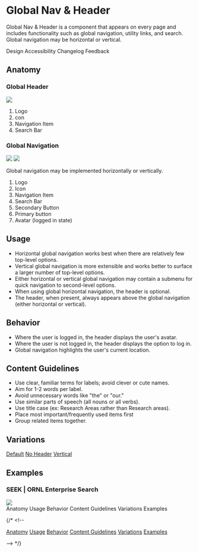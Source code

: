 


<Meta title="Components/Global Nav & Header/Docs" layout="fullscreen" />

<style>

{`

:root {    
  width: 100%;
  color: #000;
}

.ornl-docs {
  display: flex;
  justify-content: space-between;

}

.ornl-docs--left {
  padding: 0 120px;
  max-width: 670px;
}

* {
font-family: "Mulish", system-ui, Helvetica, Arial, sans-serif;
}

h1 {
  font-size: 48px !important;
  font-weight: 700;
  line-height: 120%;
  margin-bottom: 24px;
}

h2 {
font-size: 32px;
}

h3 {
  font-size: 20px;
}

p, li {
  line-height: 150%;
}

li {
  font-size: 14px;
  margin-bottom: 6px;
}

.horizontal-nav {
  display: flex;
  justify-content: space-between;
  gap: 40px;
  margin: 100px 0;
}

.horizontal-nav-item {
  font-size: 16px;
  line-height: 150%;
  color: #04682A;
  padding: 12px;
}

.horizontal-nav-item:first-child {
  border-bottom: 2px solid var(--border-green-medium, #1EAB43);
  color: #1F2122;
}

.divider {
width: 100%;
height: 1px;
border-bottom: 1px solid #000;
margin: 88px 0;
}

.divider--small {
  margin: 56px 0;
  border-bottom: 1px solid #E5E5E5;

}

.variation-links {
  display: flex;
  flex-direction: column;
  gap: 16px;
}

.variation-link {
  font-size: 16px;
  line-height: 150%;
  color: #04682A;
}

.ornl-docs--right {
  display: flex;
  flex-direction: column;
  gap: 16px;
  border-left: 1px solid #AAAAAA;
  height: 100%;
  width: 208px;
  margin-top: 312px;
  position: sticky;
}

.ornl-docs--right .ornl-docs--link {
  font-size: 12px;
  line-height: 150%;
  padding: 8px 2px 8px 12px;
  color: #04682A;
  font-weight: 700;
}

.ornl-docs--right .ornl-docs--link:first-child {
  color: #1F2122;
  background: linear-gradient(90deg, rgba(40, 163, 81, 0.15) 0%, rgba(40, 163, 81, 0.00) 100%);
border-left: 2px solid var(--border-green-medium, #1EAB43);

}

`}

</style>
<Unstyled>
<div class="ornl-docs">
  <div class="ornl-docs--left">
    <h1 id="global-nav-header">Global Nav &amp; Header</h1>
    <p>Global Nav &amp; Header is a component that appears on every page and includes functionality such as global
      navigation, utility links, and search. Global navigation may be horizontal or vertical.</p>
      <div class="horizontal-nav">
        <a class="horizontal-nav-item">Design</a>
        <a class="horizontal-nav-item">Accessibility</a>
        <a class="horizontal-nav-item">Changelog</a>
        <a class="horizontal-nav-item">Feedback</a>
      </div>
    <h2 id="anatomy">Anatomy</h2>
    <h3 id="global-header">Global Header</h3>
    <img src={GlobalHeaderImg} />
    <ol>
      <li>Logo </li>
      <li>con </li>
      <li>Navigation Item </li>
      <li>Search Bar</li>
    </ol>
    <div class="divider--small"></div>
    <h3 id="global-navigation">Global Navigation</h3>
    <img src={GlobalNavImg} />
    <img src={Global2Img} />
    <p>Global navigation may be implemented horizontally or vertically. </p>
    <ol>
      <li>Logo </li>
      <li>Icon </li>
      <li>Navigation Item </li>
      <li>Search Bar </li>
      <li>Secondary Button </li>
      <li>Primary button </li>
      <li>Avatar (logged in state)</li>
    </ol>
        <div class="divider"></div>
    <h2 id="usage">Usage</h2>
    <ul>
      <li>Horizontal global navigation works best when there are relatively few top-level options. </li>
      <li>Vertical global navigation is more extensible and works better to surface a larger number of top-level
        options. </li>
      <li>Either horizontal or vertical global navigation may contain a submenu for quick navigation to second-level
        options. </li>
      <li>When using global horizontal navigation, the header is optional. </li>
      <li>The header, when present, always appears above the global navigation (either horizontal or vertical).</li>
    </ul>
        <div class="divider"></div>
    <h2 id="behavior">Behavior</h2>
    <ul>
      <li>Where the user is logged in, the header displays the user&#39;s avatar. </li>
      <li>Where the user is not logged in, the header displays the option to log in. </li>
      <li>Global navigation highlights the user&#39;s current location.</li>
    </ul>
        <div class="divider"></div>
    <h2 id="content-guidelines">Content Guidelines</h2>
    <ul>
      <li>Use clear, familiar terms for labels; avoid clever or cute names. </li>
      <li>Aim for 1-2 words per label. </li>
      <li>Avoid unnecessary words like &quot;the&quot; or &quot;our.&quot; </li>
      <li>Use similar parts of speech (all nouns or all verbs). </li>
      <li>Use title case (ex: Research Areas rather than Research areas). </li>
      <li>Place most important/frequently used items first </li>
      <li>Group related items together.</li>
    </ul>
        <div class="divider"></div>
    <h2 id="variations">Variations</h2>
    <div class="variation-links">
    <a class="variation-link" href="https://www.example.com">Default</a>
      <a class="variation-link" href="https://www.example.com">No Header</a>
      <a class="variation-link" href="https://www.example.com">Vertical</a>
    </div>
        <div class="divider"></div>
    <h2 id="examples">Examples</h2>
    <h3 id="seek-ornl-enterprise-search">SEEK | ORNL Enterprise Search</h3>
    <img src={ExampleImg} />
  </div>

  <div class="ornl-docs--right">
    <a class="ornl-docs--link">Anatomy</a>
    <a class="ornl-docs--link">Usage</a>
    <a class="ornl-docs--link">Behavior</a>
    <a class="ornl-docs--link">Content Guidelines</a>
    <a class="ornl-docs--link">Variations</a>
    <a class="ornl-docs--link">Examples</a>
  </div>

  {/* <!-- <div class="ornl-docs--right">
    <a class="ornl-docs--link" href="#anatomy">Anatomy</a>
    <a class="ornl-docs--link" href="#usage">Usage</a>
    <a class="ornl-docs--link" href="#behavior">Behavior</a>
    <a class="ornl-docs--link" href="#content-guidelines">Content Guidelines</a>
    <a class="ornl-docs--link" href="#variations">Variations</a>
    <a class="ornl-docs--link" href="#examples">Examples</a>
  </div> --> */}
</div>
</Unstyled>